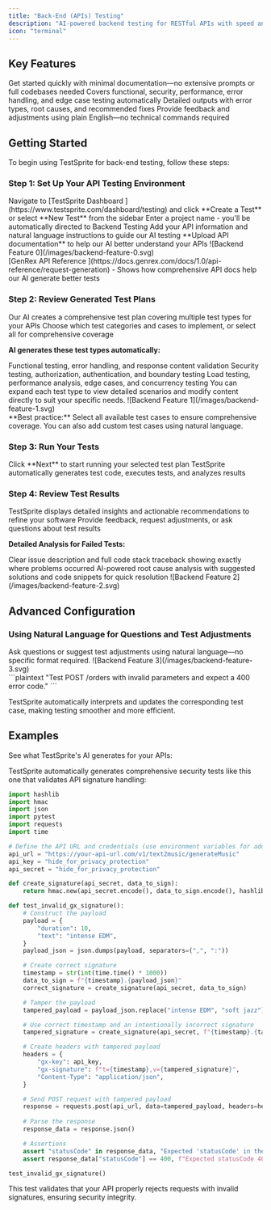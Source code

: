 ```yaml
---
title: "Back-End (APIs) Testing"
description: "AI-powered backend testing for RESTful APIs with speed and precision."
icon: "terminal"
---
```



## Key Features

<CardGroup cols={2}>
  <Card title="Fast Setup" icon="rocket">
    Get started quickly with minimal documentation—no extensive prompts or full codebases needed
  </Card>
  <Card title="Comprehensive Testing" icon="shield-check">
    Covers functional, security, performance, error handling, and edge case testing automatically
  </Card>
</CardGroup>

<CardGroup cols={2}>
  <Card title="Smart Reports" icon="chart-bar">
    Detailed outputs with error types, root causes, and recommended fixes
  </Card>
  <Card title="Natural Language" icon="message">
    Provide feedback and adjustments using plain English—no technical commands required
  </Card>
</CardGroup>

## Getting Started

To begin using TestSprite for back-end testing, follow these steps:


### Step 1: Set Up Your API Testing Environment

<Steps>
  <Step title="Create New Test">
    Navigate to [TestSprite Dashboard  <Icon icon="arrow-up-right-from-square" size={12} />](https://www.testsprite.com/dashboard/testing) and click **Create a Test** or select **New Test** from the sidebar
  </Step>
  <Step title="Name Your Project">
    Enter a project name - you'll be automatically directed to Backend Testing
  </Step>
  <Step title="Provide API Details">
    Add your API information and natural language instructions to guide our AI testing
  </Step>
  <Step title="Upload Documentation (Optional)">
    <span style={{ color: "#10A363" }}> **Upload API documentation**</span> to help our AI better understand your APIs
  </Step>
</Steps>

<Frame>
![Backend Feature 0](/images/backend-feature-0.svg)
</Frame>
<br />

<Accordion title="Example API Documentation">
[GenRex API Reference  <Icon icon="arrow-up-right-from-square" size={12} />](https://docs.genrex.com/docs/1.0/api-reference/request-generation) - Shows how comprehensive API docs help our AI generate better tests
</Accordion>



### Step 2: Review Generated Test Plans

<Steps>
  <Step title="Review AI Generated Test Plan">
    Our AI creates a comprehensive test plan covering multiple test types for your APIs
  </Step>
  <Step title="Select Test Categories">
    Choose which test categories and cases to implement, or select all for comprehensive coverage
  </Step>
</Steps>


**AI generates these test types automatically:**

<CardGroup cols={3}>
  <Card title="Core Testing">
    Functional testing, error handling, and response content validation
  </Card>
  <Card title="Security & Auth">
    Security testing, authorization, authentication, and boundary testing
  </Card>
  <Card title="Performance">
    Load testing, performance analysis, edge cases, and concurrency testing
  </Card>
</CardGroup>

<Info>
You can expand each test type to view detailed scenarios and modify content directly to suit your specific needs.
</Info>

<Frame>
![Backend Feature 1](/images/backend-feature-1.svg)
</Frame>
<br />

<Tip>
**Best practice:** Select all available test cases to ensure comprehensive coverage. You can also add custom test cases using natural language.
</Tip>



### Step 3: Run Your Tests

<Steps>
  <Step title="Initiate Test Execution">
    Click **Next** to start running your selected test plan
  </Step>
  <Step title="AI Generates & Executes">
    TestSprite automatically generates test code, executes tests, and analyzes results
  </Step>
</Steps>



### Step 4: Review Test Results

<Steps>
  <Step title="View Execution Report">
    TestSprite displays detailed insights and actionable recommendations to refine your software
  </Step>
  <Step title="Interact with AI Chatbot">
    Provide feedback, request adjustments, or ask questions about test results
  </Step>
</Steps>


**Detailed Analysis for Failed Tests:**

<CardGroup cols={2}>
  <Card title="Error & Trace" icon="magnifying-glass">
    Clear issue description and full code stack traceback showing exactly where problems occurred
  </Card>
  <Card title="Cause & Fix" icon="wrench">
    AI-powered root cause analysis with suggested solutions and code snippets for quick resolution
  </Card>
</CardGroup>

<Frame>
![Backend Feature 2](/images/backend-feature-2.svg)
</Frame>
<br />



## Advanced Configuration

### Using Natural Language for Questions and Test Adjustments

<Info>
Ask questions or suggest test adjustments using natural language—no specific format required.
</Info>


<Frame>
![Backend Feature 3](/images/backend-feature-3.svg)
</Frame>
<br />

<Accordion title="Example Natural Language Request">
```plaintext
"Test POST /orders with invalid parameters and expect a 400 error code."
```

TestSprite automatically interprets and updates the corresponding test case, making testing smoother and more efficient.
</Accordion>



## Examples

See what TestSprite's AI generates for your APIs:

TestSprite automatically generates comprehensive security tests like this one that validates API signature handling:


```python Expandable Sample Security Test
import hashlib
import hmac
import json
import pytest
import requests
import time

# Define the API URL and credentials (use environment variables for added security)
api_url = "https://your-api-url.com/v1/text2music/generateMusic"
api_key = "hide_for_privacy_protection"
api_secret = "hide_for_privacy_protection"

def create_signature(api_secret, data_to_sign):
    return hmac.new(api_secret.encode(), data_to_sign.encode(), hashlib.sha256).hexdigest()

def test_invalid_gx_signature():
    # Construct the payload
    payload = {
        "duration": 10,
        "text": "intense EDM",
    }
    payload_json = json.dumps(payload, separators=(",", ":"))

    # Create correct signature
    timestamp = str(int(time.time() * 1000))
    data_to_sign = f"{timestamp}.{payload_json}"
    correct_signature = create_signature(api_secret, data_to_sign)

    # Tamper the payload
    tampered_payload = payload_json.replace("intense EDM", "soft jazz")

    # Use correct timestamp and an intentionally incorrect signature
    tampered_signature = create_signature(api_secret, f"{timestamp}.{tampered_payload}")

    # Create headers with tampered payload
    headers = {
        "gx-key": api_key,
        "gx-signature": f"t={timestamp},v={tampered_signature}",
        "Content-Type": "application/json",
    }

    # Send POST request with tampered payload
    response = requests.post(api_url, data=tampered_payload, headers=headers)
    
    # Parse the response
    response_data = response.json()

    # Assertions
    assert "statusCode" in response_data, "Expected 'statusCode' in the response"
    assert response_data["statusCode"] == 400, f"Expected statusCode 400, got {response_data['statusCode']}"

test_invalid_gx_signature()
```


This test validates that your API properly rejects requests with invalid signatures, ensuring security integrity.
